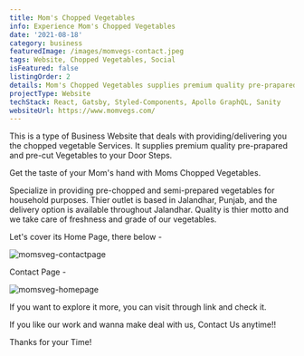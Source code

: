 ```yaml
---
title: Mom's Chopped Vegetables
info: Experience Mom's Chopped Vegetables
date: '2021-08-18'
category: business
featuredImage: /images/momvegs-contact.jpeg
tags: Website, Chopped Vegetables, Social
isFeatured: false
listingOrder: 2
details: Mom's Chopped Vegetables supplies premium quality pre-prapared and pre-cut Vegetables to your Door Steps. Get the taste of your Mom's hand with Moms Chopped Vegetables.
projectType: Website
techStack: React, Gatsby, Styled-Components, Apollo GraphQL, Sanity
websiteUrl: https://www.momvegs.com/
---
```


This is a type of Business Website that deals with providing/delivering you the chopped vegetable Services.
It supplies premium quality pre-prapared and pre-cut Vegetables to your Door Steps.

Get the taste of your Mom's hand with Moms Chopped Vegetables.

Specialize in providing pre-chopped and semi-prepared vegetables for household purposes. Thier outlet is based in Jalandhar, Punjab, and the delivery option is available throughout Jalandhar. Quality is thier motto and we take care of freshness and grade of our vegetables.

Let's cover its Home Page, there below -

![momsveg-contactpage](../images/momvegs-contact.jpeg)

Contact Page -

![momsveg-homepage](../images/momvegs-homepage.jpeg)

If you want to explore it more, you can visit through link and check it.

If you like our work and wanna make deal with us, Contact Us anytime!!

Thanks for your Time!
